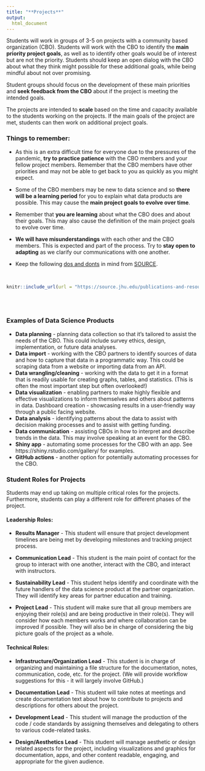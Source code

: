 ```yaml
---
title: "**Projects**"
output:
  html_document
---
```


Students will work in groups of 3-5 on projects with a community based organization (CBO). Students will work with the CBO to identify the **main priority project goals**, as well as to identify other goals would be of interest but are not the priority. Students should keep an open dialog with the CBO about what they think might possible for these additional goals, while being mindful about not over promising. 

Student groups should focus on the development of these main priorities and **seek feedback from the CBO** about if the project is meeting the intended goals. 

The projects are intended to **scale** based on the time and capacity available to the students working on the projects. If the main goals of the project are met, students can then work on additional project goals. 

### **Things to remember:** 

- As this is an extra difficult time for everyone due to the pressures of the pandemic, **try to practice patience** with the CBO members and your fellow project members. Remember that the CBO members have other priorities and may not be able to get back to you as quickly as you might expect. 

- Some of the CBO members may be new to data science and so **there will be a learning period** for you to explain what data products are possible. This may cause the **main project goals to evolve over time**. 

- Remember that **you are learning** about what the CBO does and about their goals. This may also cause the definition of the main project goals to evolve over time.

- **We will have misunderstandings** with each other and the CBO members. This is expected and part of the process. Try to **stay open to adapting** as we clarify our communications with one another.

- Keep the following [dos and donts](https://source.jhu.edu/publications-and-resources/DosAndDontsOfPartnerships.pdf) in mind from [SOURCE](https://source.jhu.edu).

<br>

```r
knitr::include_url(url = "https://source.jhu.edu/publications-and-resources/DosAndDontsOfPartnerships.pdf")
```

<br>
<br>


### **Examples of Data Science Products**

- **Data planning** - planning data collection so that it’s tailored to assist the needs of the CBO. This could include survey ethics, design, implementation, or future data analyses.
- **Data import** - working with the CBO partners to identify sources of data  and how to capture that data in a programmatic way. This could be scraping data from a website or importing data from an API.
- **Data wrangling/cleaning** - working with the data to get it in a format that is readily usable for creating  graphs, tables, and statistics. (This is often the most important step but often overlooked!)
- **Data visualization** - enabling partners to make highly flexible and effective visualizations to inform themselves and others about patterns in data.
Dashboard creation - showcasing results in a user-friendly way through a public facing website.
- **Data analysis** - identifying patterns about the data to assist with decision making processes and to assist with getting funding. 
- **Data communication** - assisting CBOs in how to interpret and describe trends in the data. This may involve speaking at an event for the CBO.
- **Shiny app** - automating some processes for the CBO with an app. See https://shiny.rstudio.com/gallery/ for examples.
- **GitHub actions** - another option for potentially automating processes for the CBO. 


### **Student Roles for Projects**

Students may end up taking on multiple critical roles for the projects. Furthermore, students can play a different role for different phases of the project.

#### **Leadership Roles:**

* **Results Manager** - This student will ensure that project development timelines are being met by developing milestones and tracking project process.

* **Communication Lead** - This student is the main point of contact for the group to interact with one another, interact with the CBO, and interact with instructors.

* **Sustainability Lead** - This student helps identify and coordinate with the future handlers of the data science product at the partner organization. They will identify key areas for partner education and training.

* **Project Lead** - This student will make sure that all group members are enjoying their role(s) and are being productive in their role(s). They will consider how each members works and where collaboration can be improved if possible. They will also be in charge of considering the big picture goals of the project as a whole.

#### **Technical Roles:**

* **Infrastructure/Organization Lead** - This student is in charge of organizing and maintaining a file structure for the documentation, notes, communication, code, etc. for the project. (We will provide workflow suggestions for this - it will largely involve GitHub.)


* **Documentation Lead** - This student will take notes at meetings and create documentation text about how to contribute to projects and descriptions for others about the project.


* **Development Lead** - This student will manage the production of the code / code standards by assigning themselves and delegating to others to various code-related tasks.


* **Design/Aesthetics Lead** - This student will manage aesthetic or design related aspects for the project, including visualizations and graphics for documentation, apps, and other content readable, engaging, and appropriate for the given audience.
